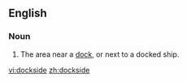==English==

===Noun===
{{en-noun}}

# The area near a [[dock]], or next to a docked ship.

[[vi:dockside]]
[[zh:dockside]]